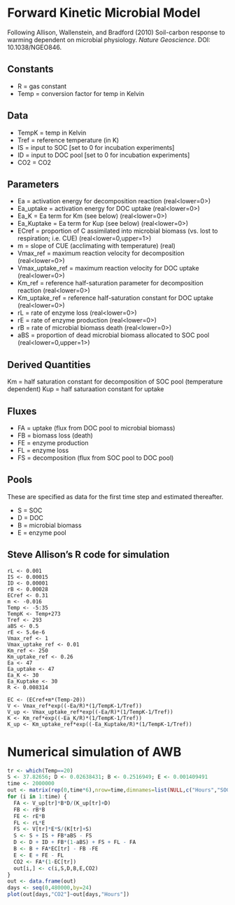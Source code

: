 # Forward Kinetic Microbial Model

Following Allison, Wallenstein, and Bradford (2010) Soil-carbon response to warming dependent on
microbial physiology. <i>Nature Geoscience</i>. DOI: 10.1038/NGEO846.


## Constants

* R = gas constant 
* Temp = conversion factor for temp in Kelvin

## Data

* TempK = temp in Kelvin
* Tref = reference temperature (in K)
* IS = input to SOC [set to 0 for incubation experiments]
* ID = input to DOC pool [set to 0 for incubation experiments]
* CO2 = CO2



## Parameters

* Ea = activation energy for decomposition reaction (real<lower=0>)
* Ea_uptake = activation energy for DOC uptake (real<lower=0>)
* Ea_K = Ea term for Km (see below) (real<lower=0>)
* Ea_Kuptake = Ea term for Kup (see below) (real<lower=0>)
* ECref = proportion of C assimilated into microbial biomass (vs. lost to respiration; i.e. CUE) (real<lower=0,upper=1>)
* m = slope of CUE (acclimating with temperature) (real)
* Vmax_ref = maximum reaction velocity for decomposition (real<lower=0>)
* Vmax_uptake_ref = maximum reaction velocity for DOC uptake (real<lower=0>)
* Km_ref = reference half-saturation parameter for decomposition reaction (real<lower=0>)
* Km_uptake_ref = reference half-saturation constant for DOC uptake (real<lower=0>)
* rL = rate of enzyme loss (real<lower=0>)
* rE = rate of enzyme production (real<lower=0>)
* rB = rate of microbial biomass death (real<lower=0>)
* aBS = proportion of dead microbial biomass allocated to SOC pool (real<lower=0,upper=1>)

## Derived Quantities

Km = half saturation constant for decomposition of SOC pool (temperature dependent)
Kup = half saturaation constant for uptake

## Fluxes

* FA = uptake (flux from DOC pool to microbial biomass)
* FB = biomass loss (death)
* FE = enzyme production 
* FL = enzyme loss 
* FS = decomposition (flux from SOC pool to DOC pool)

## Pools

These are specified as data for the first time step and estimated thereafter.

* S = SOC
* D = DOC
* B = microbial biomass
* E = enzyme pool

## Steve Allison's R code for simulation

```
rL <- 0.001
IS <- 0.00015
ID <- 0.00001
rB <- 0.00028
ECref <- 0.31
m <- -0.016
Temp <- -5:35
TempK <- Temp+273
Tref <- 293
aBS <- 0.5
rE <- 5.6e-6
Vmax_ref <- 1
Vmax_uptake_ref <- 0.01
Km_ref <- 250
Km_uptake_ref <- 0.26
Ea <- 47
Ea_uptake <- 47
Ea_K <- 30
Ea_Kuptake <- 30
R <- 0.008314

EC <- (ECref+m*(Temp-20))
V <- Vmax_ref*exp((-Ea/R)*(1/TempK-1/Tref))
V_up <- Vmax_uptake_ref*exp((-Ea/R)*(1/TempK-1/Tref))
K <- Km_ref*exp((-Ea_K/R)*(1/TempK-1/Tref))
K_up <- Km_uptake_ref*exp((-Ea_Kuptake/R)*(1/TempK-1/Tref))
```
# Numerical simulation of AWB

```r
tr <- which(Temp==20)
S <- 37.82656; D <- 0.02638431; B <- 0.2516949; E <- 0.001409491
time <- 2000000
out <- matrix(rep(0,time*6),nrow=time,dimnames=list(NULL,c("Hours","SOC","DOC","MBC","ENZC","CO2")))
for (i in 1:time) {
  FA <- V_up[tr]*B*D/(K_up[tr]+D)
  FB <- rB*B
  FE <- rE*B
  FL <- rL*E
  FS <- V[tr]*E*S/(K[tr]+S)
  S <- S + IS + FB*aBS - FS
  D <- D + ID + FB*(1-aBS) + FS + FL - FA
  B <- B + FA*EC[tr] - FB -FE
  E <- E + FE - FL
  CO2 <- FA*(1-EC[tr])
  out[i,] <- c(i,S,D,B,E,CO2)
}
out <- data.frame(out)
days <- seq(0,480000,by=24)
plot(out[days,"CO2"]~out[days,"Hours"])
```
